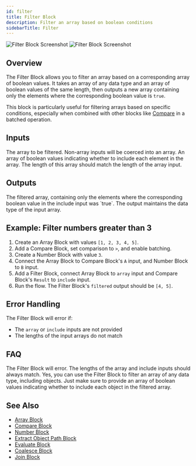 ```yaml
---
id: filter
title: Filter Block
description: Filter an array based on boolean conditions
sidebarTitle: Filter
---
```


<Frame className="block dark:hidden">
  <img src="/block-reference/assets/filter_light.png" alt="Filter Block Screenshot" />
</Frame>
<Frame className="hidden dark:block">
  <img src="/block-reference/assets/filter_dark.png" alt="Filter Block Screenshot" />
</Frame>

## Overview
The Filter Block allows you to filter an array based on a corresponding array of boolean values. It takes an array of any data type and an array of boolean values of the same length, then outputs a new array containing only the elements where the corresponding boolean value is `true`.

This block is particularly useful for filtering arrays based on specific conditions, especially when combined with other blocks like [Compare](/block-reference/modifiers/compare) in a batched operation.

## Inputs

<ParamField path="array" type="any[]" required>
  The array to be filtered. Non-array inputs will be coerced into an array.
</ParamField>

<ParamField path="include" type="boolean[]" required>
  An array of boolean values indicating whether to include each element in the array. The length of this array should match the length of the array input.
</ParamField>

## Outputs

<ResponseField name="filtered" type="any[]">
  The filtered array, containing only the elements where the corresponding boolean value in the include input was `true`. The output maintains the data type of the input array.
</ResponseField>

## Example: Filter numbers greater than 3

1. Create an Array Block with values `[1, 2, 3, 4, 5]`.
2. Add a Compare Block, set comparison to `>`, and enable batching.
3. Create a Number Block with value `3`.
4. Connect the Array Block to Compare Block's `A` input, and Number Block to `B` input.
5. Add a Filter Block, connect Array Block to `array` input and Compare Block's `Result` to `include` input.
6. Run the flow. The Filter Block's `filtered` output should be `[4, 5]`.

## Error Handling

The Filter Block will error if:
- The `array` or `include` inputs are not provided
- The lengths of the input arrays do not match

## FAQ

<AccordionGroup>
  <Accordion title="What happens if the lengths of the array and include inputs do not match?">
    The Filter Block will error. The lengths of the array and include inputs should always match.
  </Accordion>

  <Accordion title="Can I use the Filter Block to filter an array of objects?">
    Yes, you can use the Filter Block to filter an array of any data type, including objects. Just make sure to provide an array of boolean values indicating whether to include each object in the filtered array.
  </Accordion>
</AccordionGroup>

## See Also

- [Array Block](/block-reference/data/array)
- [Compare Block](/block-reference/modifiers/compare)
- [Number Block](/block-reference/data/number)
- [Extract Object Path Block](/block-reference/modifiers/extract-object-path)
- [Evaluate Block](/block-reference/modifiers/evaluate)
- [Coalesce Block](/block-reference/modifiers/coalesce)
- [Join Block](/block-reference/modifiers/join)
